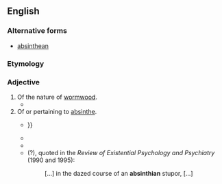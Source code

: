 ==English==

===Alternative forms===
* [[absinthean]] {{q|rare|especially when meaning 'pertaining to absinthe'}}

===Etymology===
{{suffix|en|absinth|ian}}

===Adjective===
{{en-adj}}

# Of the nature of [[wormwood]].
#* {{quote-book|lang=en|passage=Tempering '''absinthian''' bitterness with sweets|author=[[w:Thomas Randolph (poet)|Thomas Randolph]]|year=1652|title=Poems}}
# Of or pertaining to [[absinthe]].
#* {{quote-text|lang=en|year=1904|author=William Henry Rideing|title=How Tyson Came Home: A Story of England and America|page=70|passage=The dim cavernous light depressed him, and the fish gaping and staring sluggishly in the tanks of '''absinthian''' green {{...}}}}
#* {{quote-text|lang=en|year=1908|author=Charles Robert Richet|title=The Pros and cons of vivisection|page=16|passage=The unfortunate dog will, dur- during ten minutes, have had an attack of intoxication and '''absinthian''' epilepsy ; but at the end of an hour he will have recovered completely.}}
#* {{quote-text|lang=en|year=1978|author=Thomas Merton|title=My Argument with the Gestapo: Autobiographical novel|page=227|passage=The skinny shadows of symbolist poets, converts to Catholicism, linger in the '''absinthian''' green of the Boulevard trees.}}
#* (?), quoted in the ''Review of Existential Psychology and Psychiatry'' (1990 and 1995):
#*: [...] in the dazed course of an '''absinthian''' stupor, [...]